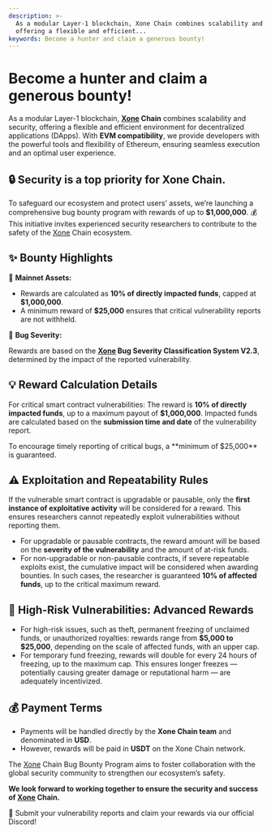 ```yaml
---
description: >-
  As a modular Layer-1 blockchain, Xone Chain combines scalability and security,
  offering a flexible and efficient...
keywords: Become a hunter and claim a generous bounty!
---
```


# Become a hunter and claim a generous bounty!

As a modular Layer-1 blockchain, **[Xone](https://xone.org/) Chain** combines scalability and security, offering a flexible and efficient environment for decentralized applications (DApps). With **EVM compatibility**, we provide developers with the powerful tools and flexibility of Ethereum, ensuring seamless execution and an optimal user experience.

## 🔒 Security is a top priority for Xone Chain.

To safeguard our ecosystem and protect users’ assets, we’re launching a comprehensive bug bounty program with rewards of up to **$1,000,000**. 💰 This initiative invites experienced security researchers to contribute to the safety of the [Xone](https://xone.org/) Chain ecosystem.

## ✨ Bounty Highlights

🔹 **Mainnet Assets:**

- Rewards are calculated as **10% of directly impacted funds**, capped at **$1,000,000**.
- A minimum reward of **$25,000** ensures that critical vulnerability reports are not withheld.

🔹 **Bug Severity:**

Rewards are based on the **[Xone](https://xone.org/) Bug Severity Classification System V2.3**, determined by the impact of the reported vulnerability.

## 💡 Reward Calculation Details

For critical smart contract vulnerabilities: The reward is **10% of directly impacted funds**, up to a maximum payout of **$1,000,000**. Impacted funds are calculated based on the **submission time and date** of the vulnerability report.

<Callout type="warning" emoji="⚠️">
  To encourage timely reporting of critical bugs, a **minimum of $25,000** is guaranteed.
</Callout>

## ⚠️ Exploitation and Repeatability Rules

If the vulnerable smart contract is upgradable or pausable, only the **first instance of exploitative activity** will be considered for a reward. This ensures researchers cannot repeatedly exploit vulnerabilities without reporting them.

- For upgradable or pausable contracts, the reward amount will be based on the **severity of the vulnerability** and the amount of at-risk funds.
- For non-upgradable or non-pausable contracts, if severe repeatable exploits exist, the cumulative impact will be considered when awarding bounties. In such cases, the researcher is guaranteed **10% of affected funds**, up to the critical maximum reward.

## 🌟 High-Risk Vulnerabilities: Advanced Rewards

- For high-risk issues, such as theft, permanent freezing of unclaimed funds, or unauthorized royalties: rewards range from **$5,000 to $25,000**, depending on the scale of affected funds, with an upper cap.
- For temporary fund freezing, rewards will double for every 24 hours of freezing, up to the maximum cap. This ensures longer freezes — potentially causing greater damage or reputational harm — are adequately incentivized.

## 💰 Payment Terms

- Payments will be handled directly by the **Xone Chain team** and denominated in **USD**.
- However, rewards will be paid in **USDT** on the Xone Chain network.

The [Xone](https://xone.org/) Chain Bug Bounty Program aims to foster collaboration with the global security community to strengthen our ecosystem’s safety.

**We look forward to working together to ensure the security and success of [Xone](https://xone.org/) Chain.**

📢 Submit your vulnerability reports and claim your rewards via our official <Link className='text-primaryHue' isExternal showAnchorIcon href="https://discord.gg/SzTaqpns">Discord</Link>!


<ContactInfo />
